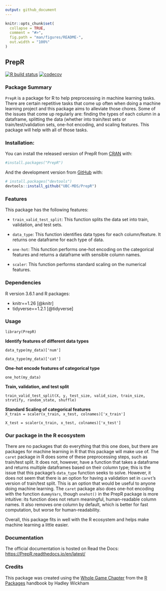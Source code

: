 ```yaml
---
output: github_document
---
```


<!-- README.md is generated from README.Rmd. Please edit that file -->

```r
knitr::opts_chunk$set(
  collapse = TRUE,
  comment = "#>",
  fig.path = "man/figures/README-",
  out.width = "100%"
)
```

## PrepR 

<!-- badges: start -->
[![R build status](https://github.com/UBC-MDS/PrepR/workflows/R-CMD-check/badge.svg)](https://github.com/UBC-MDS/PrepR/actions) [![codecov](https://codecov.io/gh/UBC-MDS/PrepR/branch/master/graph/badge.svg)](https://codecov.io/gh/UBC-MDS/PrepR)
<!-- badges: end -->

### Package Summary

`PrepR` is a package for R to help preprocessing in machine learning tasks. 
There are certain repetitive tasks  that come up often when doing a machine learning project and this package aims to alleviate those chores.
Some of the issues that come up regularly are: finding the types of each column in a dataframe, splitting the data (whether into train/test sets or train/test/validation sets, one-hot encoding,  and scaling features.
This package will help with all of those tasks.

### Installation:

You can install the released version of PrepR from [CRAN](https://CRAN.R-project.org) with:

``` r
#install.packages("PrepR")
```

And the development version from [GitHub](https://github.com/) with:

``` r
# install.packages("devtools")
devtools::install_github("UBC-MDS/PrepR")
```

### Features
This package has the following features:

- `train_valid_test_split`: This function splits the data set into train, validation, and test sets.

- `data_type`: This function identifies data types for each column/feature. It returns one dataframe for each type of data.

- `one-hot`: This function performs one-hot encoding on the categorical features and returns a dataframe with sensible column names.

- `scaler`: This function performs standard scaling on the numerical features. 

### Dependencies

R version 3.6.1 and R packages:

- knitr==1.26 [@knitr]
- tidyverse==1.2.1 [@tidyverse]

### Usage

`library(PrepR)`

**Identify features of different data types**  

`data_type(my_data)['num']`

`data_type(my_data)['cat']`  


**One-hot encode features of categorical type**  

`one_hot(my_data)`  


**Train, validation, and test split**  

`train_valid_test_split(X, y, test_size, valid_size, train_size, stratify, random_state, shuffle)`
                        
  
**Standard Scaling of categorical features**  
`X_train = scaler(x_train, x_test, colnames)['x_train']`

`X_test = scaler(x_train, x_test, colnames)['x_test']`  

### Our package in the R ecosystem

There are no packages that do everything that this one does, but there are packages for machine learning in R that this package will make use of. 
The `caret` package in R does some of these preprocessing steps, such as train/test split. 
It does not, however, have a function that takes a dataframe and returns multiple dataframes based on their column type; 
this is the issue that this package's `data_type` function seeks to solve.
However, it does not seem that there is an option for having a validation set in `caret`'s version of train/test split.
This is an option that would be useful to anyone doing machine learning.
The `caret` package also does one-hot encoding with the function `dummyVars`, though `onehot()` in the PrepR package is more intuitive:
its function does not return meaningful, human-readable column names.
It also removes one column by default, which is better for fast computation, but worse for human-readability.

Overall, this package fits in well with the R ecosystem and helps make machine learning a little easier. 


### Documentation
The official documentation is hosted on Read the Docs: <https://PrepR.readthedocs.io/en/latest/>

### Credits
This package was created using the [Whole Game Chapter](https://r-pkgs.org/whole-game.html) from the [R Packages](https://r-pkgs.org/) handbook by Hadley Wickham
